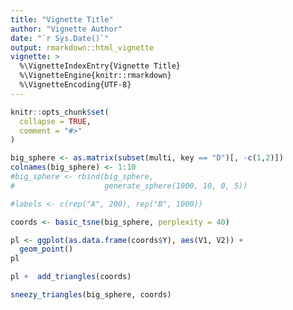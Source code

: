 ```yaml
---
title: "Vignette Title"
author: "Vignette Author"
date: "`r Sys.Date()`"
output: rmarkdown::html_vignette
vignette: >
  %\VignetteIndexEntry{Vignette Title}
  %\VignetteEngine{knitr::rmarkdown}
  %\VignetteEncoding{UTF-8}
---
```


```r
knitr::opts_chunk$set(
  collapse = TRUE,
  comment = "#>"
)
```

```r
big_sphere <- as.matrix(subset(multi, key == "D")[, -c(1,2)])
colnames(big_sphere) <- 1:10
#big_sphere <- rbind(big_sphere,
#                    generate_sphere(1000, 10, 0, 5))

#labels <- c(rep("A", 200), rep("B", 1000))

coords <- basic_tsne(big_sphere, perplexity = 40)

pl <- ggplot(as.data.frame(coords$Y), aes(V1, V2)) +
  geom_point()
pl

pl +  add_triangles(coords)

sneezy_triangles(big_sphere, coords)

```


